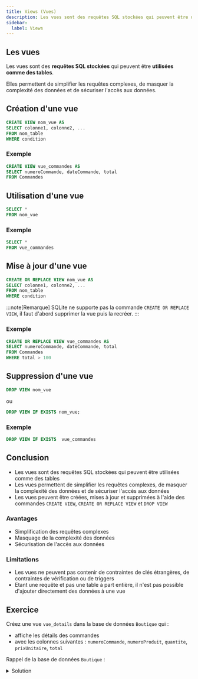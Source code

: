 ```yaml
---
title: Views (Vues)
description: Les vues sont des requêtes SQL stockées qui peuvent être utilisées comme des tables
sidebar:
  label: Views
---
```



<Slide>

## Les vues

Les vues sont des **requêtes SQL stockées** qui peuvent être **utilisées comme des tables**.

Elles permettent de simplifier les requêtes complexes, de masquer la complexité des données et de sécuriser l'accès aux données.

</Slide>

<Slide>

## Création d'une vue

```sql
CREATE VIEW nom_vue AS
SELECT colonne1, colonne2, ...
FROM nom_table
WHERE condition
```

</Slide>

<Slide>

### Exemple

```sql
CREATE VIEW vue_commandes AS
SELECT numeroCommande, dateCommande, total
FROM Commandes
```

</Slide>

<Slide>

## Utilisation d'une vue

```sql
SELECT *
FROM nom_vue
```

</Slide>

<Slide>

### Exemple

```sql
SELECT *
FROM vue_commandes
```

</Slide>

<Slide>

## Mise à jour d'une vue

```sql
CREATE OR REPLACE VIEW nom_vue AS
SELECT colonne1, colonne2, ...
FROM nom_table
WHERE condition
```

:::note[Remarque]
SQLite ne supporte pas la commande `CREATE OR REPLACE VIEW`, il faut d'abord supprimer la vue puis la recréer.
:::

</Slide>

<Slide>

### Exemple

```sql
CREATE OR REPLACE VIEW vue_commandes AS
SELECT numeroCommande, dateCommande, total
FROM Commandes
WHERE total > 100
```

</Slide>

<Slide>

## Suppression d'une vue

```sql
DROP VIEW nom_vue
```
ou 

```sql
DROP VIEW IF EXISTS nom_vue;
```

</Slide>

<Slide>

### Exemple

```sql
DROP VIEW IF EXISTS  vue_commandes
```

</Slide>
<Slide>

## Conclusion

- Les vues sont des requêtes SQL stockées qui peuvent être utilisées comme des tables
- Les vues permettent de simplifier les requêtes complexes, de masquer la complexité des données et de sécuriser l'accès aux données
- Les vues peuvent être créées, mises à jour et supprimées à l'aide des commandes `CREATE VIEW`, `CREATE OR REPLACE VIEW` et `DROP VIEW`

### Avantages

- Simplification des requêtes complexes
- Masquage de la complexité des données
- Sécurisation de l'accès aux données

### Limitations

- Les vues ne peuvent pas contenir de contraintes de clés étrangères, de contraintes de vérification ou de triggers
- Etant une requête et pas une table à part entière, il n'est pas possible d'ajouter directement des données à une vue

</Slide>

<Slide>

## Exercice

Créez une vue `vue_details` dans la base de données `Boutique` qui : 

- affiche les détails des commandes 
- avec les colonnes suivantes : `numeroCommande`, `numeroProduit`, `quantite`, `prixUnitaire`, `total`

Rappel de la base de données `Boutique` :


<TextDB />

<details>
<summary>Solution</summary>

```sql
CREATE VIEW vue_details AS
SELECT numeroCommande, numeroProduit, quantite, prixUnitaire, quantite * prixUnitaire AS total
FROM Details D, Produits P
WHERE D.numeroProduit = P.numeroProduit;
```

</details>

</Slide>
